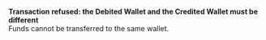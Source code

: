   
<Card title="101108" href="/development-ressources/errors/codes/101108">  

 **Transaction refused: the Debited Wallet and the Credited Wallet must be different**  
 Funds cannot be transferred to the same wallet.   

</Card>